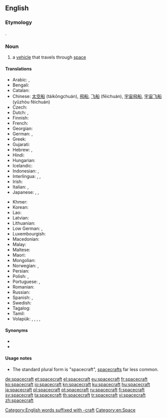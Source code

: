 ==English==

===Etymology===
{{compound|space|craft|lang=en}}.

===Noun===
{{en-noun|spacecraft|spacecrafts}}

# a [[vehicle]] that travels through [[space]]

====Translations====
{{trans-top|vehicle that travels through space}}
* Arabic: {{t|ar|سَفِينَة فَضَائِيَّة|tr=safina faḍāʾiyya|f}}, {{t|ar|مَرْكَبَة فَضَائِيَّة|tr=markaba faḍāʾiyya|f}}
* Bengali: {{t|bn|কাশযান|sc=Beng}}
* Catalan: {{t|ca|nau espacial}}
* Chinese: [[太空船]] (tàikōngchuán), [[飛船]], [[飞船]] (fēichuán), [[宇宙飛船]], [[宇宙飞船]] (yǔzhòu fēichuán)
* Czech: {{t|cs|kosmická loď|f}}
* Dutch: {{t+|nl|ruimtetuig|n}}, {{t+|nl|ruimtevaartuig}}
* Finnish: {{t+|fi|avaruusalus}}
* French: {{t+|fr|vaisseau spatial|m}}
* Georgian: {{t|ka|კოსმოსური ხომალდი}}
* German: {{t+|de|Raumfahrzeug}}, {{t+|de|Raumschiff}}
* Greek: {{t+|el|διαστημόπλοιο|n}}
* Gujarati: {{t|gu|અંતરિક્ષયાન|sc=Gujr}}
* Hebrew: {{t+|he|חללית}}, {{t|he|ספינת-חלל}}
* Hindi: {{t|hi|अंतरिक्ष यान}}
* Hungarian: {{t|hu|űreszköz}}
* Icelandic: {{t+|is|geimfar}}
* Indonesian: {{t|id|pesawat luar angkasa}}, {{t|id|pesawat ruang angkasa}}
* Interlingua: {{t|ia|astronave}}, {{t|ia|vehiculo spatial}}, {{t|ia|nave spatial}}
* Irish: {{t|ga|spásárthach}}
* Italian: {{t|it|nave spaziale}}, {{t|it|astronave}}
* Japanese: {{t+|ja|宇宙船|tr=[[うちゅうせん]], uchūsen}}, {{t|ja|宇宙機|tr=[[うちゅうき]], uchūki}}, {{t|ja|宇宙旅行船|tr=うちゅうりょこうせん, uchūryokōsen}}
{{trans-mid}}
* Khmer: {{t|km|តារាយាន|tr=taaraa yien|sc=Khmr}}
* Korean: {{t+|ko|우주선|tr=ujuseon}}
* Lao: {{t+|lo|ຍານອາວະກາດ|sc=Laoo}}
* Latvian: {{t|lv|kosmosa kuģis}}
* Lithuanian: {{t|lt|erdvėlaivis}}
* Low German: {{t|nds|Ruumschipp|n}}, {{t|nds|Ruumfohrtüüg|n}}
* Luxembourgish: {{t|lb|Raumschëff}}
* Macedonian: {{t|mk|вселенски брод|m}}
* Malay: {{t|ms|kapal angkasa lepas}}
* Maltese: {{t|mt|vettura spazjali}}
* Maori: {{t|mi|waka ātea}}
* Mongolian: {{t|mn|сансрын хөлөг|sc=Cyrl}}
* Norwegian: {{t|no|romskip}}, {{t|no|romfartøy|n}}
* Persian: {{t|fa|فضاپیما|tr=fazapeima}}
* Polish: {{t|pl|statek kosmiczny}}, {{t|pl|pojazd kosmiczny|m}}
* Portuguese: {{t|pt|nave espacial}}, {{t|pt|astronave}}
* Romanian: {{t|ro|navă cosmică}}
* Russian: {{t+|ru|косми́ческий кора́бль|m}}
* Spanish: {{t|es|nave espacial}}, {{t+|es|astronave}}
* Swedish: {{t+|sv|rymdfarkost|c}}
* Tagalog: {{t|tl|sikpaw}}
* Tamil: {{t+|ta|விண்கலம்|sc=Taml}}
* Volapük: {{t|vo|stelanaf}}, {{t|vo|levalanaf}}, {{t|vo|lespadanaf}}, {{t|vo|kosmonaf}}, {{t+|vo|sinaf}}
{{trans-bottom}}

====Synonyms====
* {{l|en|spaceship}}
* {{l|en|space shuttle}}

====Usage notes====
* The standard plural form is "spacecraft", [[spacecrafts]] far less common.

[[Category:English words suffixed with -craft]]
[[Category:en:Space]]

[[de:spacecraft]]
[[et:spacecraft]]
[[el:spacecraft]]
[[eu:spacecraft]]
[[fr:spacecraft]]
[[ko:spacecraft]]
[[io:spacecraft]]
[[kn:spacecraft]]
[[ku:spacecraft]]
[[hu:spacecraft]]
[[ja:spacecraft]]
[[pl:spacecraft]]
[[pt:spacecraft]]
[[ru:spacecraft]]
[[fi:spacecraft]]
[[sv:spacecraft]]
[[ta:spacecraft]]
[[th:spacecraft]]
[[tr:spacecraft]]
[[vi:spacecraft]]
[[zh:spacecraft]]